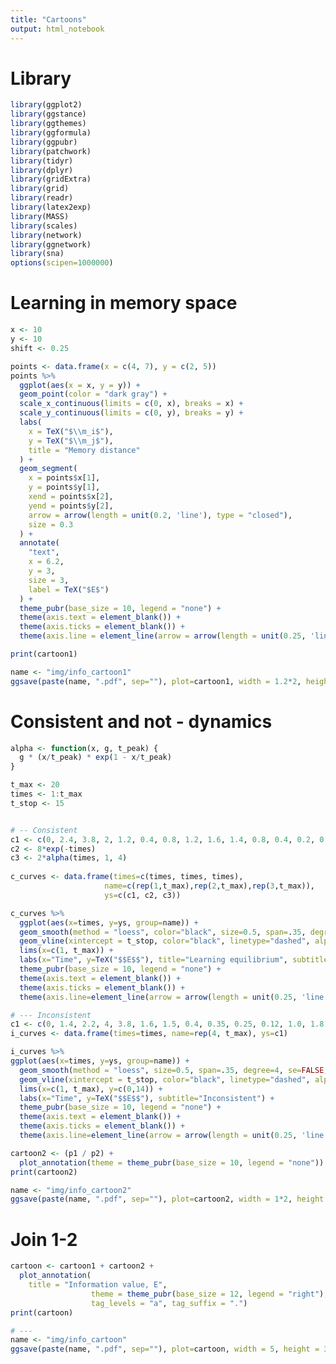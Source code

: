 ```yaml
---
title: "Cartoons"
output: html_notebook
---
```


# Library
```r
library(ggplot2)
library(ggstance)
library(ggthemes)
library(ggformula)
library(ggpubr)
library(patchwork)
library(tidyr)
library(dplyr)
library(gridExtra)
library(grid)
library(readr)
library(latex2exp)
library(MASS) 
library(scales)
library(network)
library(ggnetwork)
library(sna)
options(scipen=1000000)
```

# Learning in memory space
```r
x <- 10
y <- 10
shift <- 0.25

points <- data.frame(x = c(4, 7), y = c(2, 5))
points %>%
  ggplot(aes(x = x, y = y)) +
  geom_point(color = "dark gray") +
  scale_x_continuous(limits = c(0, x), breaks = x) +
  scale_y_continuous(limits = c(0, y), breaks = y) +
  labs(
    x = TeX("$\\m_i$"),
    y = TeX("$\\m_j$"),
    title = "Memory distance"
  ) +
  geom_segment(
    x = points$x[1],
    y = points$y[1],
    xend = points$x[2],
    yend = points$y[2],
    arrow = arrow(length = unit(0.2, 'line'), type = "closed"),
    size = 0.3
  ) +
  annotate(
    "text",
    x = 6.2,
    y = 3,
    size = 3,
    label = TeX("$E$")
  ) +
  theme_pubr(base_size = 10, legend = "none") +
  theme(axis.text = element_blank()) +
  theme(axis.ticks = element_blank()) +
  theme(axis.line = element_line(arrow = arrow(length = unit(0.25, 'line')))) -> cartoon1

print(cartoon1)

name <- "img/info_cartoon1"
ggsave(paste(name, ".pdf", sep=""), plot=cartoon1, width = 1.2*2, height = 1.2*2)
```

# Consistent and not - dynamics
```r

alpha <- function(x, g, t_peak) {
  g * (x/t_peak) * exp(1 - x/t_peak)
}

t_max <- 20
times <- 1:t_max
t_stop <- 15


# -- Consistent
c1 <- c(0, 2.4, 3.8, 2, 1.2, 0.4, 0.8, 1.2, 1.6, 1.4, 0.8, 0.4, 0.2, 0.2, 0.1, 0, 0, 0, 0, 0)
c2 <- 8*exp(-times)
c3 <- 2*alpha(times, 1, 4)
  
c_curves <- data.frame(times=c(times, times, times),
                     name=c(rep(1,t_max),rep(2,t_max),rep(3,t_max)),
                     ys=c(c1, c2, c3))

c_curves %>% 
  ggplot(aes(x=times, y=ys, group=name)) +
  geom_smooth(method = "loess", color="black", size=0.5, span=.35, degree=4, se=FALSE) +
  geom_vline(xintercept = t_stop, color="black", linetype="dashed", alpha=0.9, size=0.2) +
  lims(x=c(1, t_max)) + 
  labs(x="Time", y=TeX("$$E$$"), title="Learning equilibrium", subtitle="Consistent") +
  theme_pubr(base_size = 10, legend = "none") +
  theme(axis.text = element_blank()) +
  theme(axis.ticks = element_blank()) +
  theme(axis.line=element_line(arrow = arrow(length = unit(0.25, 'line')))) -> p1

# --- Inconsistent
c1 <- c(0, 1.4, 2.2, 4, 3.8, 1.6, 1.5, 0.4, 0.35, 0.25, 0.12, 1.0, 1.8, 3.2, 6.4, 12.8, 24, 48, 92, 180)
i_curves <- data.frame(times=times, name=rep(4, t_max), ys=c1)

i_curves %>% 
ggplot(aes(x=times, y=ys, group=name)) +
  geom_smooth(method = "loess", size=0.5, span=.35, degree=4, se=FALSE, color="black") +
  geom_vline(xintercept = t_stop, color="black", linetype="dashed", alpha=0.9, size=0.2) +
  lims(x=c(1, t_max), y=c(0,14)) + 
  labs(x="Time", y=TeX("$$E$$"), subtitle="Inconsistent") +
  theme_pubr(base_size = 10, legend = "none") +
  theme(axis.text = element_blank()) +
  theme(axis.ticks = element_blank()) +
  theme(axis.line=element_line(arrow = arrow(length = unit(0.25, 'line')))) -> p2

cartoon2 <- (p1 / p2) + 
  plot_annotation(theme = theme_pubr(base_size = 10, legend = "none"))
print(cartoon2)

name <- "img/info_cartoon2"
ggsave(paste(name, ".pdf", sep=""), plot=cartoon2, width = 1*2, height = 1.2*2)
```
# Join 1-2
```r
cartoon <- cartoon1 + cartoon2 +
  plot_annotation(
    title = "Information value, E",
                  theme = theme_pubr(base_size = 12, legend = "right"),
                  tag_levels = "a", tag_suffix = ".")
print(cartoon)

# ---
name <- "img/info_cartoon"
ggsave(paste(name, ".pdf", sep=""), plot=cartoon, width = 5, height = 3.25)
```